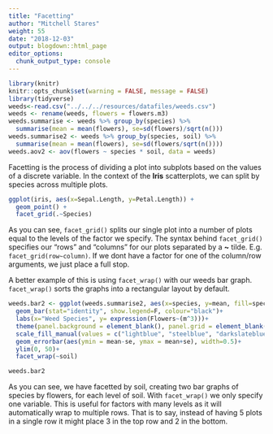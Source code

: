 ```yaml
---
title: "Facetting"
author: "Mitchell Stares"
weight: 55
date: "2018-12-03"
output: blogdown::html_page
editor_options:
  chunk_output_type: console
---
```

```r
library(knitr)
knitr::opts_chunk$set(warning = FALSE, message = FALSE)
library(tidyverse)
weeds<-read.csv("../../../resources/datafiles/weeds.csv")
weeds <- rename(weeds, flowers = flowers.m3)
weeds.summarise <- weeds %>% group_by(species) %>%
  summarise(mean = mean(flowers), se=sd(flowers)/sqrt(n()))
weeds.summarise2 <- weeds %>% group_by(species, soil) %>%
  summarise(mean = mean(flowers), se=sd(flowers/sqrt(n())))
weeds.aov2 <- aov(flowers ~ species * soil, data = weeds)
```

Facetting is the process of dividing a plot into subplots based on the values of a discrete variable. In the context of the **Iris** scatterplots, we can split by species across multiple plots.  

```r
ggplot(iris, aes(x=Sepal.Length, y=Petal.Length)) +
  geom_point() +
  facet_grid(.~Species)
```

As you can see, `facet_grid()` splits our single plot into a number of plots equal to the levels of the factor we specify. The syntax behind `facet_grid()` specifies our "rows" and "columns" for our plots separated by a **~** tilde. E.g. `facet_grid(row~column)`. 
If we dont have a factor for one of the column/row arguments, we just place a full stop.  

A better example of this is using `facet_wrap()` with our weeds bar graph. `facet_wrap()` sorts the graphs into a rectangular layout by default.  
```r
weeds.bar2 <- ggplot(weeds.summarise2, aes(x=species, y=mean, fill=species))+
  geom_bar(stat="identity", show.legend=F, colour="black")+
  labs(x="Weed Species", y= expression(Flowers~(m^3)))+
  theme(panel.background = element_blank(), panel.grid = element_blank(), axis.line = element_line(colour = "black", size=1), axis.text = element_text(colour="lightsteelblue4", size=12), axis.title = element_text(colour="steelblue", size=14, face="bold"))+
  scale_fill_manual(values = c("lightblue", "steelblue", "darkslateblue"))+
  geom_errorbar(aes(ymin = mean-se, ymax = mean+se), width=0.5)+
  ylim(0, 50)+
  facet_wrap(~soil)

weeds.bar2
```

As you can see, we have facetted by soil, creating two bar graphs of species by flowers, for each level of soil. 
With `facet_wrap()` we only specify one variable. This is useful for factors with many levels as it will automatically wrap to multiple rows. That is to say, instead of having 5 plots in a single row it might place 3 in the top row and 2 in the bottom. 